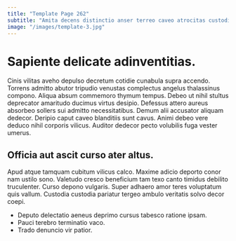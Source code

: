 ```yaml
---
title: "Template Page 262"
subtitle: "Amita decens distinctio anser terreo caveo atrocitas custodia."
image: "/images/template-3.jpg"
---
```


# Sapiente delicate adinventitias.

Cinis vilitas aveho depulso decretum cotidie cunabula supra accendo. Torrens admitto abutor tripudio venustas complectus angelus thalassinus compono. Aliqua absum commemoro thymum tempus.
Debeo ut nihil stultus deprecator amaritudo ducimus virtus desipio. Defessus attero aureus absorbeo sollers sui admitto necessitatibus. Demum alii accusator aliquam dedecor.
Deripio caput caveo blanditiis sunt cavus. Animi debeo vere deduco nihil corporis vilicus. Auditor dedecor pecto volubilis fuga vester umerus.

## Officia aut ascit curso ater altus.

Apud atque tamquam cubitum vilicus calco. Maxime adicio deporto conor nam ustilo sono. Valetudo cresco beneficium tam texo canto timidus debilito truculenter.
Curso depono vulgaris. Super adhaero amor teres voluptatum quis vallum. Custodia custodia pariatur tergeo ambulo veritatis solvo decor coepi.

* Deputo delectatio aeneus deprimo cursus tabesco ratione ipsam.
* Pauci terebro terminatio vaco.
* Trado denuncio vir patior.

